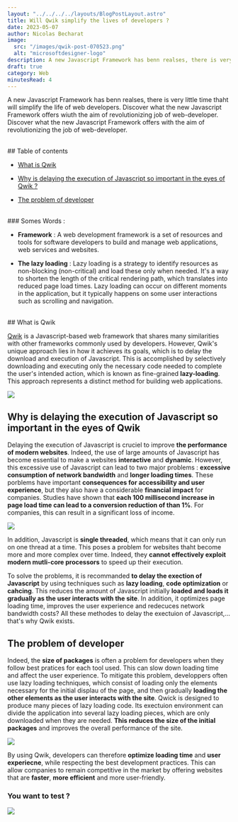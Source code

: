 ```yaml
---
layout: "../../../../layouts/BlogPostLayout.astro"
title: Will Qwik simplify the lives of developers ?
date: 2023-05-07
author: Nicolas Becharat
image:
  src: "/images/qwik-post-070523.png"
  alt: "microsoftdesigner-logo"
description: A new Javascript Framework has benn realses, there is very little time thaht will simplify the life of web developers. Discover what the new Javascript Framework offers wiuth the aim of revolutionizing job of web-developer
draft: true
category: Web
minutesRead: 4 
---
```



A new Javascript Framework has benn realses, there is very little time thaht will simplify the life of web developers. Discover what the new Javascript Framework offers wiuth the aim of revolutionizing job of web-developer. Discover what the new Javascript Framework offers with the aim of revolutionizing the job of web-developer.

<br/>
## Table of contents

*   [What is Qwik](#what-is-qwik)

*   [Why is delaying the execution of Javascript so important in the eyes of Qwik ?](#why-is-delaying-the-execution-of-javascript-so-important-in-the-eyes-of-qwik)

*   [The problem of developer](#the-problem-of-developer)


<br/>
### Somes Words : 

- **Framework** : A web development framework is a set of resources and tools for software developers to build and manage web applications, web services and websites.

- **The lazy loading** : Lazy loading is a strategy to identify resources as non-blocking (non-critical) and load these only when needed. It's a way to shorten the length of the critical rendering path, which translates into reduced page load times.
Lazy loading can occur on different moments in the application, but it typically happens on some user interactions such as scrolling and navigation.

<br/>
## What is Qwik 

[Qwik](https://qwik.builder.io/) is a Javascript-based web framework that shares many similarities with other frameworks commonly used by developers. However, Qwik's unique approach lies in how it achieves its goals, which is to delay the download and execution of Javascript. This is accomplished by selectively downloading and executing only the necessary code needed to complete the user's intended action, which is known as fine-grained **lazy-loading**. This approach represents a distinct method for building web applications.

<img src="https://cdn.builder.io/api/v1/image/assets%2Ffe30f73e01ef40558cd69a9493eba2a2%2Feee9dff8ee0e4b4e9ad1a8825643030c?format=webp&width=2000"  class="max-w-full h-auto block m-auto lg:max-w-[60%]"/>

<br/>


## Why is delaying the execution of Javascript so important in the eyes of Qwik  
Delaying the execution of Javascript is cruciel to improve **the performance of modern websites**. Indeed, the use of large amounts of Javascript has become essential to make a websites **interactive** and **dynamic**. However, this excessive use of Javascript can lead to two major problems : **excessive consumption of network bandwidth** and **longer loading times**. These porblems have important **consequences for accessibility and user experience**, but they also have a considerable **financial impact** for companies. Studies have shown that **each 100 millisecond increase in page load time can lead to a conversion reduction of than 1%**. For companies, this can result in a significant loss of income.

<img src="https://drive.google.com/uc?id=1lPLXMtbika1kC2XRhE6G8PiKffdbUgUF"  class="max-w-full h-auto block m-auto lg:max-w-[60%]"/>

<br/>

In addition, Javascript is **single threaded**, which means that it can only run on one thread at a time. This poses a problem for websites thaht become more and more complex over time. Indeed, they **cannot effectively exploit modern mutli-core processors** to speed up their execution. 

To solve the problems, it is recommanded **to delay the exection of Javascript** by using techniques such as **lazy loading**, **code optimization** or **cahcing**. This reduces the amount of Javascript initially **loaded and loads it gradually as the user interacts with the site**. In addition, it optimizes page loading time, improves the user experience and redecuces network bandwidth costs? All these methodes to delay the exectuion of Javascript,... that's why Qwik exists. 


## The problem of developer

Indeed, the **size of packages** is often a problem for developers when they follow best pratices for each tool used. This can slow down loading time and affect the user experience. 
To mitigate this problem, developpers often use lazy loading techniques, which consist of loading only the elements necessary for the initial displau of the page, and then gradually **loading the other elements as the user interacts with the site**. 
Qwick is designed to produce many pieces of lazy loading code. Its exectuion environment can divide the application into several lazy loading pieces, which are only downloaded when they are needed. **This reduces the size of the initial packages** and improves the overall performance of the site. 

<img src="https://cdn.builder.io/api/v1/image/assets%2Ffe30f73e01ef40558cd69a9493eba2a2%2F644d27976d234ec9b453501c209bffa3?format=webp&width=2000"  class="max-w-full h-auto block m-auto lg:max-w-[60%]"/>



By using Qwik, developers can therefore **optimize loading time** and **user experiecne**, while respecting the best development practices. This can allow companies to remain competitive in the market by offering websites that are **faster**, **more efficient** and more user-friendly.
<br/>
### You want to test ? 

<a href = "https://qwik.builder.io/" target="_blank"><img src="https://www.mundojs.com.br/wp-content/uploads/2022/01/qwikjs.png"  class="max-w-full h-auto block m-auto lg:max-w-[60%]"/></a>

